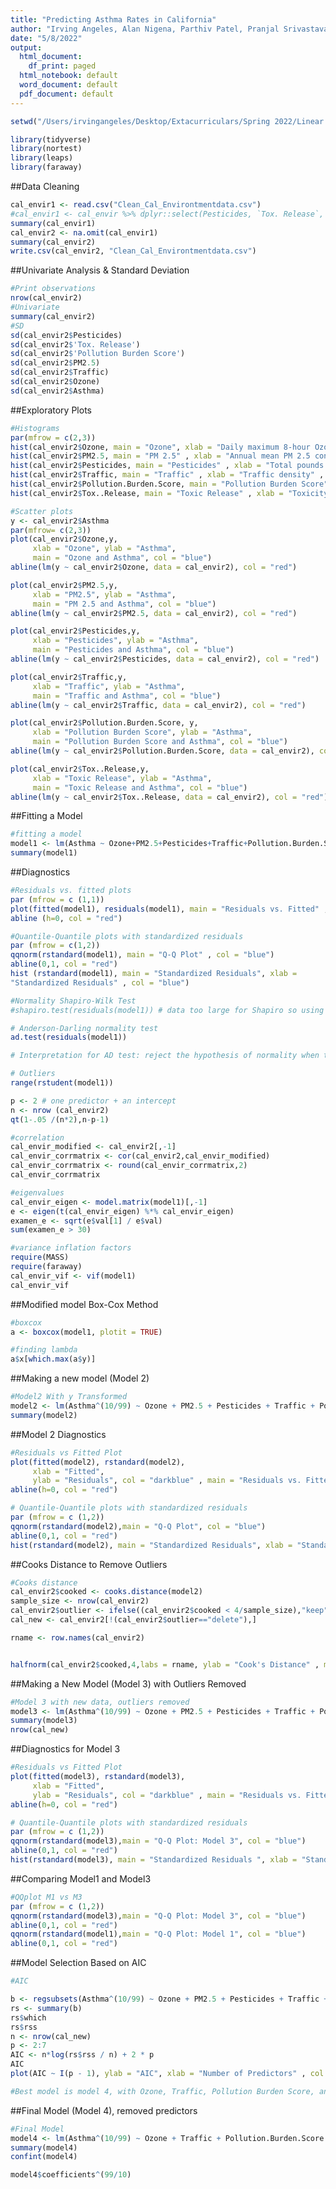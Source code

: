 ```yaml
---
title: "Predicting Asthma Rates in California"
author: "Irving Angeles, Alan Nigena, Parthiv Patel, Pranjal Srivastava, Nikki Zangbari"
date: "5/8/2022"
output:
  html_document:
    df_print: paged
  html_notebook: default
  word_document: default
  pdf_document: default
---
```


```r
setwd("/Users/irvingangeles/Desktop/Extacurriculars/Spring 2022/Linear Regression I/Final Project /Project Submission")

library(tidyverse)
library(nortest)
library(leaps)
library(faraway)


```

##Data Cleaning
```r
cal_envir1 <- read.csv("Clean_Cal_Environtmentdata.csv")
#cal_envir1 <- cal_envir %>% dplyr::select(Pesticides, `Tox. Release`, `Pollution Burden Score`, PM2.5, Traffic, Ozone, Asthma) 
summary(cal_envir1)
cal_envir2 <- na.omit(cal_envir1)
summary(cal_envir2)
write.csv(cal_envir2, "Clean_Cal_Environtmentdata.csv")
```

##Univariate Analysis & Standard Deviation
```r
#Print observations
nrow(cal_envir2)
#Univariate
summary(cal_envir2)
#SD
sd(cal_envir2$Pesticides)
sd(cal_envir2$'Tox. Release')
sd(cal_envir2$'Pollution Burden Score')
sd(cal_envir2$PM2.5)
sd(cal_envir2$Traffic)
sd(cal_envir2$Ozone)
sd(cal_envir2$Asthma)

```

##Exploratory Plots
```r
#Histograms
par(mfrow = c(2,3))
hist(cal_envir2$Ozone, main = "Ozone", xlab = "Daily maximum 8-hour Ozone concentration" , col = "skyblue")
hist(cal_envir2$PM2.5, main = "PM 2.5" , xlab = "Annual mean PM 2.5 concentrations" , col = "skyblue")
hist(cal_envir2$Pesticides, main = "Pesticides" , xlab = "Total pounds per square mile" , col = "skyblue")
hist(cal_envir2$Traffic, main = "Traffic" , xlab = "Traffic density" , col = "skyblue")
hist(cal_envir2$Pollution.Burden.Score, main = "Pollution Burden Score" , xlab = "Pollution burden score" , col = "skyblue")
hist(cal_envir2$Tox..Release, main = "Toxic Release" , xlab = "Toxicity-weighted concentrations" , col = "skyblue")

#Scatter plots
y <- cal_envir2$Asthma
par(mfrow= c(2,3))
plot(cal_envir2$Ozone,y, 
     xlab = "Ozone", ylab = "Asthma", 
     main = "Ozone and Asthma", col = "blue")
abline(lm(y ~ cal_envir2$Ozone, data = cal_envir2), col = "red")

plot(cal_envir2$PM2.5,y, 
     xlab = "PM2.5", ylab = "Asthma", 
     main = "PM 2.5 and Asthma", col = "blue")
abline(lm(y ~ cal_envir2$PM2.5, data = cal_envir2), col = "red")

plot(cal_envir2$Pesticides,y, 
     xlab = "Pesticides", ylab = "Asthma", 
     main = "Pesticides and Asthma", col = "blue")
abline(lm(y ~ cal_envir2$Pesticides, data = cal_envir2), col = "red")

plot(cal_envir2$Traffic,y, 
     xlab = "Traffic", ylab = "Asthma", 
     main = "Traffic and Asthma", col = "blue")
abline(lm(y ~ cal_envir2$Traffic, data = cal_envir2), col = "red")

plot(cal_envir2$Pollution.Burden.Score, y, 
     xlab = "Pollution Burden Score", ylab = "Asthma", 
     main = "Pollution Burden Score and Asthma", col = "blue")
abline(lm(y ~ cal_envir2$Pollution.Burden.Score, data = cal_envir2), col = "red")

plot(cal_envir2$Tox..Release,y, 
     xlab = "Toxic Release", ylab = "Asthma", 
     main = "Toxic Release and Asthma", col = "blue")
abline(lm(y ~ cal_envir2$Tox..Release, data = cal_envir2), col = "red")
```

##Fitting a Model
```r
#fitting a model
model1 <- lm(Asthma ~ Ozone+PM2.5+Pesticides+Traffic+Pollution.Burden.Score+ Tox..Release, data = cal_envir2)
summary(model1)
```

##Diagnostics
```r
#Residuals vs. fitted plots
par (mfrow = c (1,1))
plot(fitted(model1), residuals(model1), main = "Residuals vs. Fitted" , xlab = "Fitted", ylab = "Residuals" , col = "darkblue")
abline (h=0, col = "red")

#Quantile-Quantile plots with standardized residuals
par (mfrow = c(1,2))
qqnorm(rstandard(model1), main = "Q-Q Plot" , col = "blue")
abline(0,1, col = "red")
hist (rstandard(model1), main = "Standardized Residuals", xlab =
"Standardized Residuals" , col = "blue")

#Normality Shapiro-Wilk Test
#shapiro.test(residuals(model1)) # data too large for Shapiro so using Anderson-Darling normality test

# Anderson-Darling normality test
ad.test(residuals(model1))

# Interpretation for AD test: reject the hypothesis of normality when the p-value is less than or equal to 0.05

# Outliers
range(rstudent(model1))

p <- 2 # one predictor + an intercept
n <- nrow (cal_envir2)
qt(1-.05 /(n*2),n-p-1)

#correlation
cal_envir_modified <- cal_envir2[,-1]
cal_envir_corrmatrix <- cor(cal_envir2,cal_envir_modified)
cal_envir_corrmatrix <- round(cal_envir_corrmatrix,2)
cal_envir_corrmatrix

#eigenvalues
cal_envir_eigen <- model.matrix(model1)[,-1]
e <- eigen(t(cal_envir_eigen) %*% cal_envir_eigen)
examen_e <- sqrt(e$val[1] / e$val)
sum(examen_e > 30)

#variance inflation factors
require(MASS)
require(faraway)
cal_envir_vif <- vif(model1)
cal_envir_vif
```

##Modified model Box-Cox Method
```r
#boxcox
a <- boxcox(model1, plotit = TRUE)

#finding lambda
a$x[which.max(a$y)]
```

##Making a new model (Model 2)
```r
#Model2 With y Transformed
model2 <- lm(Asthma^(10/99) ~ Ozone + PM2.5 + Pesticides + Traffic + Pollution.Burden.Score + Tox..Release, data = cal_envir2)
summary(model2)
```

##Model 2 Diagnostics
```r
#Residuals vs Fitted Plot 
plot(fitted(model2), rstandard(model2),
     xlab = "Fitted",
     ylab = "Residuals", col = "darkblue" , main = "Residuals vs. Fitted")
abline(h=0, col = "red")

# Quantile-Quantile plots with standardized residuals
par (mfrow = c (1,2)) 
qqnorm(rstandard(model2),main = "Q-Q Plot", col = "blue")
abline(0,1, col = "red")
hist(rstandard(model2), main = "Standardized Residuals", xlab = "Standardized Residuals" , col = "blue")
```

##Cooks Distance to Remove Outliers
```r
#Cooks distance
cal_envir2$cooked <- cooks.distance(model2)
sample_size <- nrow(cal_envir2)
cal_envir2$outlier <- ifelse((cal_envir2$cooked < 4/sample_size),"keep","delete")
cal_new <- cal_envir2[!(cal_envir2$outlier=="delete"),]

rname <- row.names(cal_envir2)


halfnorm(cal_envir2$cooked,4,labs = rname, ylab = "Cook's Distance" , main = "Cook's Distance vs Half-Normal")
```

##Making a New Model (Model 3) with Outliers Removed
```r
#Model 3 with new data, outliers removed
model3 <- lm(Asthma^(10/99) ~ Ozone + PM2.5 + Pesticides + Traffic + Pollution.Burden.Score + `Tox..Release`, data=cal_new)
summary(model3)
nrow(cal_new)
```

##Diagnostics for Model 3
```r
#Residuals vs Fitted Plot 
plot(fitted(model3), rstandard(model3),
     xlab = "Fitted",
     ylab = "Residuals", col = "darkblue" , main = "Residuals vs. Fitted")
abline(h=0, col = "red")

# Quantile-Quantile plots with standardized residuals
par (mfrow = c (1,2)) 
qqnorm(rstandard(model3),main = "Q-Q Plot: Model 3", col = "blue")
abline(0,1, col = "red")
hist(rstandard(model3), main = "Standardized Residuals ", xlab = "Standardized Residuals" , col = "blue")
```

##Comparing Model1 and Model3
```r
#QQplot M1 vs M3
par (mfrow = c (1,2)) 
qqnorm(rstandard(model3),main = "Q-Q Plot: Model 3", col = "blue")
abline(0,1, col = "red")
qqnorm(rstandard(model1),main = "Q-Q Plot: Model 1", col = "blue")
abline(0,1, col = "red")
```

##Model Selection Based on AIC
```r
#AIC

b <- regsubsets(Asthma^(10/99) ~ Ozone + PM2.5 + Pesticides + Traffic + Pollution.Burden.Score + Tox..Release, data=cal_new)
rs <- summary(b)
rs$which
rs$rss
n <- nrow(cal_new)
p <- 2:7
AIC <- n*log(rs$rss / n) + 2 * p
AIC
plot(AIC ~ I(p - 1), ylab = "AIC", xlab = "Number of Predictors" , col = "blue")

#Best model is model 4, with Ozone, Traffic, Pollution Burden Score, and Tox. Release as predictors
```

##Final Model (Model 4), removed predictors
```r
#Final Model
model4 <- lm(Asthma^(10/99) ~ Ozone + Traffic + Pollution.Burden.Score + Tox..Release, data=cal_new)
summary(model4)
confint(model4)

model4$coefficients^(99/10)

```

